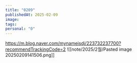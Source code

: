 ```yaml
---
title: "0209"
publishedAt: 2025-02-09
image: 
tags: 
personal: "0"
---
```

https://m.blog.naver.com/mynameisdj/223732237700?recommendTrackingCode=2
![[note/2025/2월/Pasted image 20250209141506.png]]
